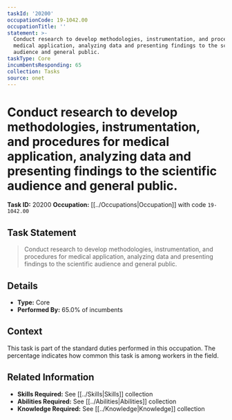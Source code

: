 ```yaml
---
taskId: '20200'
occupationCode: 19-1042.00
occupationTitle: ''
statement: >-
  Conduct research to develop methodologies, instrumentation, and procedures for
  medical application, analyzing data and presenting findings to the scientific
  audience and general public.
taskType: Core
incumbentsResponding: 65
collection: Tasks
source: onet
---
```

# Conduct research to develop methodologies, instrumentation, and procedures for medical application, analyzing data and presenting findings to the scientific audience and general public.

**Task ID:** 20200
**Occupation:** [[../Occupations|Occupation]] with code `19-1042.00`

## Task Statement

> Conduct research to develop methodologies, instrumentation, and procedures for medical application, analyzing data and presenting findings to the scientific audience and general public.

## Details

- **Type:** Core
- **Performed By:** 65.0% of incumbents

## Context

This task is part of the standard duties performed in this occupation. The percentage indicates how common this task is among workers in the field.

## Related Information

- **Skills Required:** See [[../Skills|Skills]] collection
- **Abilities Required:** See [[../Abilities|Abilities]] collection
- **Knowledge Required:** See [[../Knowledge|Knowledge]] collection
